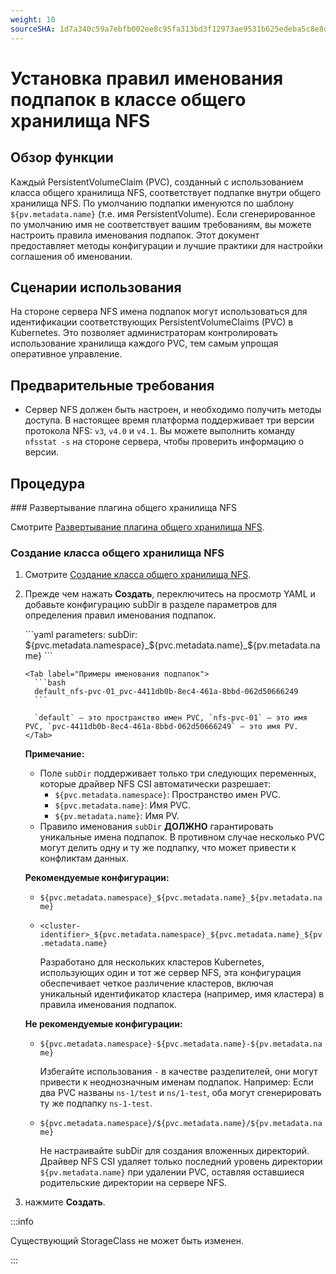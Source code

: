 ```yaml
---
weight: 10
sourceSHA: 1d7a340c59a7ebfb002ee8c95fa313bd3f12973ae9531b625edeba5c8e8daf4a
---
```


# Установка правил именования подпапок в классе общего хранилища NFS

## Обзор функции

Каждый PersistentVolumeClaim (PVC), созданный с использованием класса общего хранилища NFS, соответствует подпапке внутри общего хранилища NFS. По умолчанию подпапки именуются по шаблону `${pv.metadata.name}` (т.е. имя PersistentVolume). Если сгенерированное по умолчанию имя не соответствует вашим требованиям, вы можете настроить правила именования подпапок. Этот документ предоставляет методы конфигурации и лучшие практики для настройки соглашения об именовании.

## Сценарии использования

На стороне сервера NFS имена подпапок могут использоваться для идентификации соответствующих PersistentVolumeClaims (PVC) в Kubernetes. Это позволяет администраторам контролировать использование хранилища каждого PVC, тем самым упрощая оперативное управление.

## Предварительные требования

- Сервер NFS должен быть настроен, и необходимо получить методы доступа. В настоящее время платформа поддерживает три версии протокола NFS: `v3`, `v4.0` и `v4.1`. Вы можете выполнить команду `nfsstat -s` на стороне сервера, чтобы проверить информацию о версии.

## Процедура

<Steps>
  ### Развертывание плагина общего хранилища NFS

  Смотрите [Развертывание плагина общего хранилища NFS](../functions/nfs_storageclass.mdx#deploying-the-nfs-shared-storage-plugin).

  ### Создание класса общего хранилища NFS

  1. Смотрите [Создание класса общего хранилища NFS](../functions/nfs_storageclass.mdx#create-an-nfs-shared-storage-class).

  2. Прежде чем нажать **Создать**, переключитесь на просмотр YAML и добавьте конфигурацию subDir в разделе параметров для определения правил именования подпапок.

       <Tabs>
         <Tab label="Пример конфигурации">
           ```yaml
           parameters:
             subDir: ${pvc.metadata.namespace}_${pvc.metadata.name}_${pv.metadata.name}
           ```
         </Tab>

         <Tab label="Примеры именования подпапок">
           ```bash
           default_nfs-pvc-01_pvc-4411db0b-8ec4-461a-8bbd-062d50666249
           ```

           `default` — это пространство имен PVC, `nfs-pvc-01` — это имя PVC, `pvc-4411db0b-8ec4-461a-8bbd-062d50666249` — это имя PV.
         </Tab>
       </Tabs>

     **Примечание:**

     - Поле `subDir` поддерживает только три следующих переменных, которые драйвер NFS CSI автоматически разрешает:
       - `${pvc.metadata.namespace}`: Пространство имен PVC.
       - `${pvc.metadata.name}`: Имя PVC.
       - `${pv.metadata.name}`: Имя PV.
     - Правило именования `subDir` **ДОЛЖНО** гарантировать уникальные имена подпапок. В противном случае несколько PVC могут делить одну и ту же подпапку, что может привести к конфликтам данных.

     **Рекомендуемые конфигурации:**

     - `${pvc.metadata.namespace}_${pvc.metadata.name}_${pv.metadata.name}`
     - `<cluster-identifier>_${pvc.metadata.namespace}_${pvc.metadata.name}_${pv.metadata.name}`

       Разработано для нескольких кластеров Kubernetes, использующих один и тот же сервер NFS, эта конфигурация обеспечивает четкое различение кластеров, включая уникальный идентификатор кластера (например, имя кластера) в правила именования подпапок.

     **Не рекомендуемые конфигурации:**

     - `${pvc.metadata.namespace}-${pvc.metadata.name}-${pv.metadata.name}`

       Избегайте использования `-` в качестве разделителей, они могут привести к неоднозначным именам подпапок. Например: Если два PVC названы `ns-1/test` и `ns/1-test`, оба могут сгенерировать ту же подпапку `ns-1-test`.

     - `${pvc.metadata.namespace}/${pvc.metadata.name}/${pv.metadata.name}`

       Не настраивайте subDir для создания вложенных директорий. Драйвер NFS CSI удаляет только последний уровень директории `${pv.metadata.name}` при удалении PVC, оставляя оставшиеся родительские директории на сервере NFS.

  3. нажмите **Создать**.
</Steps>

:::info

Существующий StorageClass не может быть изменен.

:::

